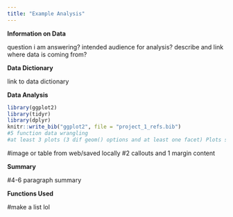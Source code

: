 ```yaml
---
title: "Example Analysis"
---
```


**Information on Data**

question i am answering? intended audience for analysis? describe and link where data is coming from?

**Data Dictionary**

link to data dictionary

**Data Analysis**

```r
library(ggplot2)
library(tidyr)
library(dplyr)
knitr::write_bib("ggplot2", file = "project_1_refs.bib")
#5 function data wrangling
#at least 3 plots (3 dif geom() options and at least one facet) Plots should have title, subtitle, caption, axis labels
```

#image or table from web/saved locally #2 callouts and 1 margin content

**Summary**

#4-6 paragraph summary

**Functions Used**

#make a list lol
